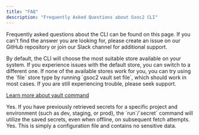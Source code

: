 ```yaml
---
title: "FAQ"
description: "Frequently Asked Questions about Gsoc2 CLI"
---
```


Frequently asked questions about the CLI can be found on this page. 
If you can't find the answer you are looking for, please create an issue on our GitHub repository or join our Slack channel for additional support.

<Accordion title="I'm getting a Keyring related error message when trying to login" defaultOpen="true">
By default, the CLI will choose the most suitable store available on your system. 
If you experience issues with the default store, you can switch to a different one. 
If none of the available stores work for you, you can try using the `file` store type by running `gsoc2 vault set file`, which should work in most cases. 
If you are still experiencing trouble, please seek support. 

[Learn more about vault command](./commands/vault)
</Accordion>

<Accordion title="Can I fetch secrets with Gsoc2 if I am offline?">
Yes. If you have previously retrieved secrets for a specific project and environment (such as dev, staging, or prod), the  `run`/`secret` command will utilize the saved secrets, even when offline, on subsequent fetch attempts.

</Accordion>

<Accordion title="Can I upload the .gsoc2.json file that was generated?">
Yes. This is simply a configuration file and contains no sensitive data.
</Accordion>
